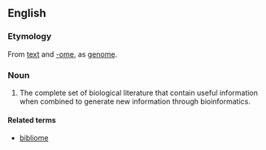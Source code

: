 ==English==
{{wikipedia}}

===Etymology===
From [[text]] and [[-ome]], as [[genome]].

===Noun===
{{en-noun}}
# {{label|en|biochemistry|genetics}} The complete set of biological literature that contain useful information when combined to generate new information through bioinformatics.

====Related terms====
* [[bibliome]]